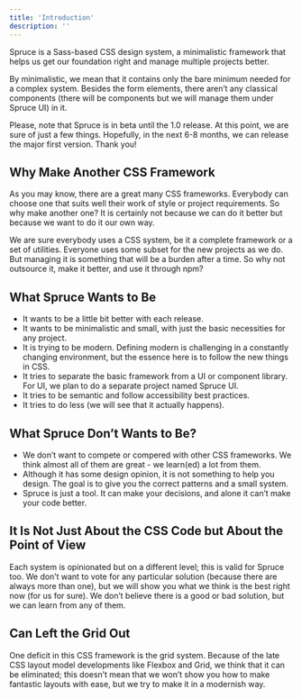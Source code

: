 ```yaml
---
title: 'Introduction'
description: ''
---
```


<p className="lead">Spruce is a Sass-based CSS design system, a minimalistic framework that helps us get our foundation right and manage multiple projects better.</p>

By minimalistic, we mean that it contains only the bare minimum needed for a complex system. Besides the form elements, there aren’t any classical components (there will be components but we will manage them under Spruce UI) in it.

<Notification type="info">Please, note that Spruce is in beta until the 1.0 release. At this point, we are sure of just a few things. Hopefully, in the next 6-8 months, we can release the major first version. Thank you!</Notification>

## Why Make Another CSS Framework

As you may know, there are a great many CSS frameworks. Everybody can choose one that suits well their work of style or project requirements. So why make another one? It is certainly not because we can do it better but because we want to do it our own way.

We are sure everybody uses a CSS system, be it a complete framework or a set of utilities. Everyone uses some subset for the new projects as we do. But managing it is something that will be a burden after a time. So why not outsource it, make it better, and use it through npm?

## What Spruce Wants to Be

- It wants to be a  little bit better with each release.
- It wants to be minimalistic and small, with just the basic necessities for any project.
- It is trying to be modern. Defining modern is challenging in a constantly changing environment, but the essence here is to follow the new things in CSS.
- It tries to separate the basic framework from a UI or component library. For UI, we plan to do a separate project named Spruce UI.
- It tries to be semantic and follow accessibility best practices.
- It tries to do less (we will see that it actually happens).

## What Spruce Don’t Wants to Be?

- We don’t want to compete or compered with other CSS frameworks. We think almost all of them are great - we learn(ed) a lot from them.
- Although it has some design opinion, it is not something to help you design. The goal is to give you the correct patterns and a small system.
- Spruce is just a tool. It can make your decisions, and alone it can’t make your code better.

## It Is Not Just About the CSS Code but About the Point of View

Each system is opinionated but on a different level; this is valid for Spruce too. We don’t want to vote for any particular solution (because there are always more than one), but we will show you what we think is the best right now (for us for sure). We don’t believe there is a good or bad solution, but we can learn from any of them.

## Can Left the Grid Out

One deficit in this CSS framework is the grid system. Because of the late CSS layout model developments like Flexbox and Grid, we think that it can be eliminated; this doesn’t mean that we won’t show you how to make fantastic layouts with ease, but we try to make it in a modernish way.
